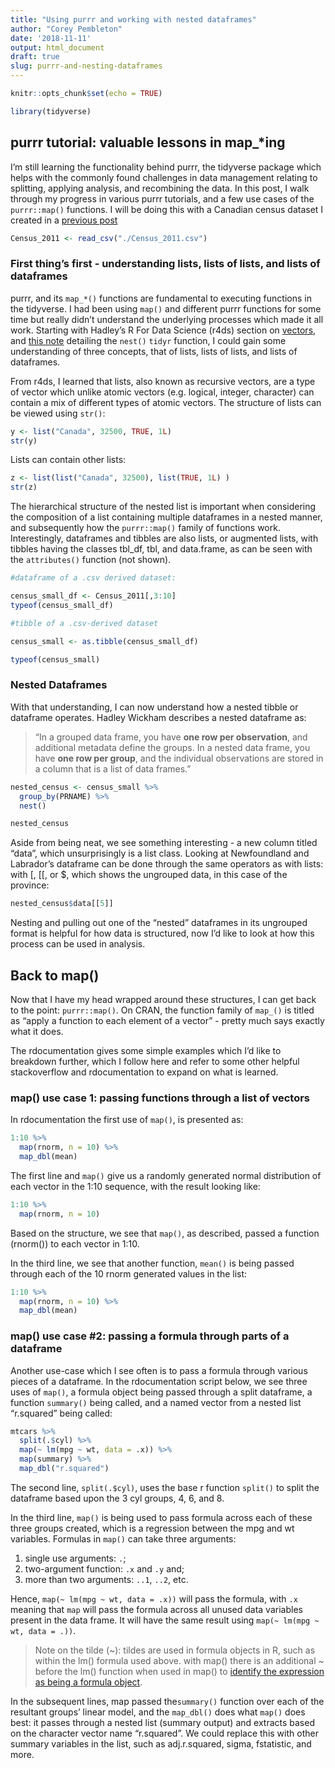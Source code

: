 ```yaml
---
title: "Using purrr and working with nested dataframes"
author: "Corey Pembleton"
date: '2018-11-11'
output: html_document
draft: true
slug: purrr-and-nesting-dataframes
---
```


```r
knitr::opts_chunk$set(echo = TRUE)

library(tidyverse)
```

## purrr tutorial: valuable lessons in map_*ing

I'm still learning the functionality behind purrr, the tidyverse package which helps with the commonly found challenges in data management relating to splitting, applying analysis, and recombining the data. In this post, I walk through my progress in various purrr tutorials, and a few use cases of the ```purrr::map()``` functions. I will be doing this with a Canadian census dataset I created in a [previous post](https://coreypembleton.netlify.com/space-stats/canadian-census-data-cleaning-pt1/)

```r
Census_2011 <- read_csv("./Census_2011.csv")

```

### First thing's first - understanding lists, lists of lists, and lists of dataframes

purrr, and its ```map_*()``` functions are fundamental to executing functions in the tidyverse. I had been using ```map()``` and different purrr functions for some time but really didn't understand the underlying processes which made it all work. Starting with Hadley's R For Data Science (r4ds) section on [vectors](https://r4ds.had.co.nz/vectors.html#introduction-13), and [this note](https://blog.rstudio.com/2016/02/02/tidyr-0-4-0/) detailing the ```nest()``` ```tidyr``` function, I could gain some understanding of three concepts, that of lists, lists of lists, and lists of dataframes.

From r4ds, I learned that lists, also known as recursive vectors, are a type of vector  which unlike atomic vectors (e.g. logical, integer, character) can contain a mix of different types of atomic vectors. The structure of lists can be  viewed using ```str()```:

```r
y <- list("Canada", 32500, TRUE, 1L)
str(y)
```

Lists can contain other lists:

```r
z <- list(list("Canada", 32500), list(TRUE, 1L) )
str(z)
```

The hierarchical structure of the nested list is important when considering the composition of a list containing multiple dataframes in a nested manner, and subsequently how the ```purrr::map()``` family of functions work. Interestingly, dataframes and tibbles are also lists, or augmented lists, with tibbles having the classes tbl_df, tbl, and data.frame, as can be seen with the ```attributes()``` function (not shown). 

```r
#dataframe of a .csv derived dataset:

census_small_df <- Census_2011[,3:10]
typeof(census_small_df)

#tibble of a .csv-derived dataset

census_small <- as.tibble(census_small_df)

typeof(census_small)

```

### Nested Dataframes  

With that understanding, I can now understand how a nested tibble or dataframe operates. Hadley Wickham describes a nested dataframe as: 

> "In a grouped data frame, you have **one row per observation**, and additional metadata define the groups. In a nested data frame, you have **one row per group**, and the individual observations are stored in a column that is a list of data frames."


```r
nested_census <- census_small %>% 
  group_by(PRNAME) %>%
  nest()

nested_census
```

Aside from being neat, we see something interesting - a new column titled "data", which unsurprisingly is a list class. Looking at Newfoundland and Labrador's dataframe can be done through the same operators as with lists: with [, [[, or $, which shows the ungrouped data, in this case of the province: 

```r
nested_census$data[[5]]
```

Nesting and pulling out one of the "nested" dataframes in its ungrouped format is helpful for how data is structured, now I'd like to look at how this process can be used in analysis. 

## Back to map()

Now that I have my head wrapped around these structures, I can get back to the point: ```purrr::map()```. On CRAN, the function family of ```map_()``` is titled as "apply a function to each element of a vector" - pretty much says exactly what it does.

The rdocumentation gives some simple examples which I'd like to breakdown further, which I follow here and refer to some other helpful stackoverflow and rdocumentation to expand on what is learned.

### map() use case 1: passing functions through a list of vectors

In rdocumentation the first use of ```map()```, is presented as:

```r
1:10 %>%
  map(rnorm, n = 10) %>%
  map_dbl(mean)
```

The first line and ```map()``` give us a randomly generated normal distribution of each vector in the 1:10 sequence, with the result looking like:

```r
1:10 %>%
  map(rnorm, n = 10)
```

Based on the structure, we see that ```map()```, as described, passed a function (rnorm()) to each vector in 1:10. 

In the third line, we see that another function, ```mean()``` is being passed through each of the 10 rnorm generated values in the list:

```r
1:10 %>%
  map(rnorm, n = 10) %>%
  map_dbl(mean)
```

### map() use case #2: passing a formula through parts of a dataframe  
Another use-case which I see often is to pass a formula through various pieces of a dataframe. In the rdocumentation script below, we see three uses of ```map()```, a formula object being passed through a split dataframe, a function ```summary()``` being called, and a named vector from a nested list "r.squared" being called:

```r
mtcars %>%
  split(.$cyl) %>%
  map(~ lm(mpg ~ wt, data = .x)) %>%
  map(summary) %>%
  map_dbl("r.squared")
```

The second line, ```split(.$cyl)```, uses the base r function ```split()``` to split the dataframe based upon the 3 cyl groups, 4, 6, and 8.  

In the third line,  ```map()``` is being used to pass formula across each of these three groups created, which is a regression between the mpg and wt variables. Formulas in ```map()``` can take three arguments:  

1.  single use arguments: ```.```; 
2.  two-argument function: ```.x``` and ```.y``` and; 
3.  more than two arguments: ```..1```, ```..2```, etc.

Hence, ```map(~ lm(mpg ~ wt, data = .x))``` will pass the formula, with ```.x``` meaning that ```map``` will pass the formula across all unused data variables present in the data frame. It will have the same result using ``` map(~ lm(mpg ~ wt, data = .))```. 

> Note on the tilde (~): tildes are used in formula objects in R, such as within the lm() formula used above. with map() there is an additional ~ before the lm() function when used in map() to [identify the expression as being a formula object](https://stackoverflow.com/questions/44834446/what-is-meaning-of-first-tilde-in-purrrmap). 


In the subsequent lines, map passed the```summary()``` function over each of the resultant groups' linear model, and the ```map_dbl()``` does what ```map()``` does best: it passes through a nested list (summary output) and extracts based on the character vector name "r.squared". We could replace this with other summary variables in the list, such as adj.r.squared, sigma, fstatistic, and more.

### 






